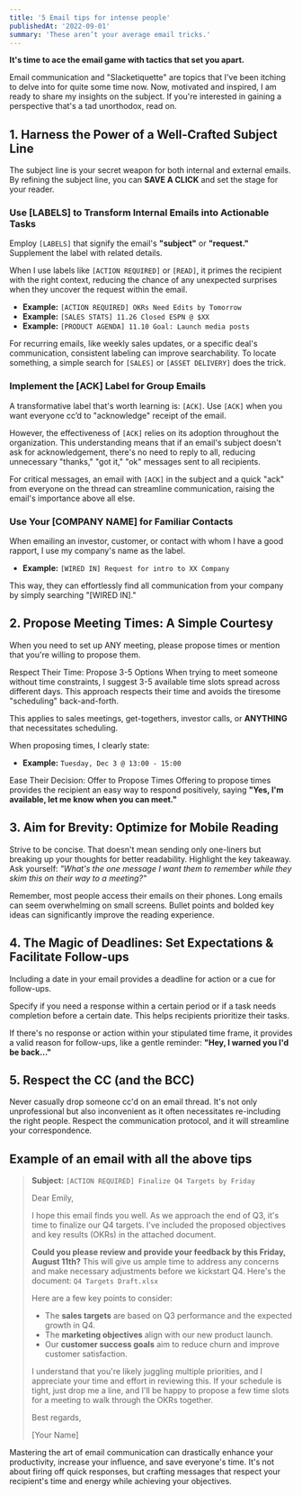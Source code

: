 ```yaml
---
title: '5 Email tips for intense people'
publishedAt: '2022-09-01'
summary: 'These aren’t your average email tricks.'
---
```


**It's time to ace the email game with tactics that set you apart.**

Email communication and "Slacketiquette" are topics that I've been itching to delve into for quite some time now. Now, motivated and inspired, I am ready to share my insights on the subject. If you're interested in gaining a perspective that's a tad unorthodox, read on.

## 1. Harness the Power of a Well-Crafted Subject Line

The subject line is your secret weapon for both internal and external emails. By refining the subject line, you can **SAVE A CLICK** and set the stage for your reader.

### Use [LABELS] to Transform Internal Emails into Actionable Tasks

Employ `[LABELS]` that signify the email's **"subject"** or **"request."** Supplement the label with related details.

When I use labels like `[ACTION REQUIRED]` or `[READ]`, it primes the recipient with the right context, reducing the chance of any unexpected surprises when they uncover the request within the email.

- **Example:** `[ACTION REQUIRED] OKRs Need Edits by Tomorrow`
- **Example:** `[SALES STATS] 11.26 Closed ESPN @ $XX`
- **Example:** `[PRODUCT AGENDA] 11.10 Goal: Launch media posts`

For recurring emails, like weekly sales updates, or a specific deal's communication, consistent labeling can improve searchability. To locate something, a simple search for `[SALES]` or `[ASSET DELIVERY]` does the trick.

### Implement the [ACK] Label for Group Emails

A transformative label that's worth learning is: `[ACK]`. Use `[ACK]` when you want everyone cc’d to "acknowledge" receipt of the email.

However, the effectiveness of `[ACK]` relies on its adoption throughout the organization. This understanding means that if an email's subject doesn't ask for acknowledgement, there's no need to reply to all, reducing unnecessary "thanks," "got it," "ok" messages sent to all recipients.

For critical messages, an email with `[ACK]` in the subject and a quick "ack" from everyone on the thread can streamline communication, raising the email's importance above all else.

### Use Your [COMPANY NAME] for Familiar Contacts

When emailing an investor, customer, or contact with whom I have a good rapport, I use my company's name as the label.

- **Example:** `[WIRED IN] Request for intro to XX Company`

This way, they can effortlessly find all communication from your company by simply searching "[WIRED IN]."

## 2. Propose Meeting Times: A Simple Courtesy

When you need to set up ANY meeting, please propose times or mention that you're willing to propose them.

Respect Their Time: Propose 3-5 Options When trying to meet someone without time constraints, I suggest 3-5 available time slots spread across different days. This approach respects their time and avoids the tiresome "scheduling" back-and-forth.

This applies to sales meetings, get-togethers, investor calls, or **ANYTHING** that necessitates scheduling.

When proposing times, I clearly state:

- **Example:** `Tuesday, Dec 3 @ 13:00 - 15:00`

Ease Their Decision: Offer to Propose Times Offering to propose times provides the recipient an easy way to respond positively, saying **"Yes, I'm available, let me know when you can meet."**

## 3. Aim for Brevity: Optimize for Mobile Reading

Strive to be concise. That doesn't mean sending only one-liners but breaking up your thoughts for better readability. Highlight the key takeaway. Ask yourself: _"What's the one message I want them to remember while they skim this on their way to a meeting?"_

Remember, most people access their emails on their phones. Long emails can seem overwhelming on small screens. Bullet points and bolded key ideas can significantly improve the reading experience.

## 4. The Magic of Deadlines: Set Expectations & Facilitate Follow-ups

Including a date in your email provides a deadline for action or a cue for follow-ups.

Specify if you need a response within a certain period or if a task needs completion before a certain date. This helps recipients prioritize their tasks.

If there's no response or action within your stipulated time frame, it provides a valid reason for follow-ups, like a gentle reminder: **"Hey, I warned you I'd be back…"**

## 5. Respect the CC (and the BCC)

Never casually drop someone cc'd on an email thread. It's not only unprofessional but also inconvenient as it often necessitates re-including the right people. Respect the communication protocol, and it will streamline your correspondence.

## Example of an email with all the above tips

> **Subject:** `[ACTION REQUIRED] Finalize Q4 Targets by Friday`
>
> Dear Emily,
>
> I hope this email finds you well. As we approach the end of Q3, it's time to finalize our Q4 targets. I've included the proposed objectives and key results (OKRs) in the attached document.
>
> **Could you please review and provide your feedback by this Friday, August 11th?** This will give us ample time to address any concerns and make necessary adjustments before we kickstart Q4. Here's the document: `Q4 Targets Draft.xlsx`
>
> Here are a few key points to consider:
>
> - The **sales targets** are based on Q3 performance and the expected growth in Q4.
> - The **marketing objectives** align with our new product launch.
> - Our **customer success goals** aim to reduce churn and improve customer satisfaction.
>
> I understand that you're likely juggling multiple priorities, and I appreciate your time and effort in reviewing this. If your schedule is tight, just drop me a line, and I'll be happy to propose a few time slots for a meeting to walk through the OKRs together.
>
> Best regards,
>
> [Your Name]

Mastering the art of email communication can drastically enhance your productivity, increase your influence, and save everyone's time. It's not about firing off quick responses, but crafting messages that respect your recipient's time and energy while achieving your objectives.
